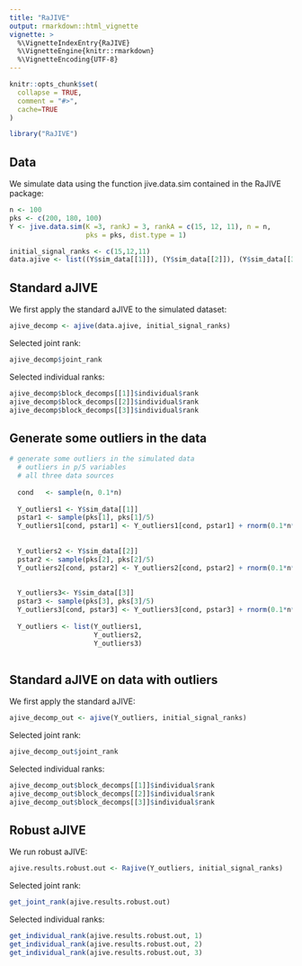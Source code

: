 ```yaml
---
title: "RaJIVE"
output: rmarkdown::html_vignette
vignette: >
  %\VignetteIndexEntry{RaJIVE}
  %\VignetteEngine{knitr::rmarkdown}
  %\VignetteEncoding{UTF-8}
---
```


```r
knitr::opts_chunk$set(
  collapse = TRUE,
  comment = "#>", 
  cache=TRUE
)
```

```r
library("RaJIVE")
```

## Data
We simulate data using the function jive.data.sim contained in the RaJIVE package: 

```r
n <- 100
pks <- c(200, 180, 100)
Y <- jive.data.sim(K =3, rankJ = 3, rankA = c(15, 12, 11), n = n,
                   pks = pks, dist.type = 1)

initial_signal_ranks <- c(15,12,11)
data.ajive <- list((Y$sim_data[[1]]), (Y$sim_data[[2]]), (Y$sim_data[[3]]))

```



## Standard aJIVE

We first apply the standard aJIVE to the simulated dataset: 

```r
ajive_decomp <- ajive(data.ajive, initial_signal_ranks)

```


Selected joint rank:
```r
ajive_decomp$joint_rank
```
Selected individual ranks: 
```r
ajive_decomp$block_decomps[[1]]$individual$rank
ajive_decomp$block_decomps[[2]]$individual$rank
ajive_decomp$block_decomps[[3]]$individual$rank
```


## Generate some outliers in the data

```r
# generate some outliers in the simulated data
  # outliers in p/5 variables 
  # all three data sources
   
  cond   <- sample(n, 0.1*n)
  
  Y_outliers1 <- Y$sim_data[[1]]
  pstar1 <- sample(pks[1], pks[1]/5)
  Y_outliers1[cond, pstar1] <- Y_outliers1[cond, pstar1] + rnorm(0.1*n*pstar1, 15 , 1)  
  
  
  Y_outliers2 <- Y$sim_data[[2]]
  pstar2 <- sample(pks[2], pks[2]/5)
  Y_outliers2[cond, pstar2] <- Y_outliers2[cond, pstar2] + rnorm(0.1*n*pstar2, 15 , 1)  
  
  
  Y_outliers3<- Y$sim_data[[3]]
  pstar3 <- sample(pks[3], pks[3]/5)
  Y_outliers3[cond, pstar3] <- Y_outliers3[cond, pstar3] + rnorm(0.1*n*pstar3, 15 , 1)  
  
  Y_outliers <- list(Y_outliers1, 
                     Y_outliers2, 
                     Y_outliers3)
  
```

## Standard aJIVE on data with outliers

We first apply the standard aJIVE: 

```r
ajive_decomp_out <- ajive(Y_outliers, initial_signal_ranks)

```



Selected joint rank:
```r
ajive_decomp_out$joint_rank
```
Selected individual ranks: 
```r
ajive_decomp_out$block_decomps[[1]]$individual$rank
ajive_decomp_out$block_decomps[[2]]$individual$rank
ajive_decomp_out$block_decomps[[3]]$individual$rank
```



## Robust aJIVE
We run robust aJIVE: 

```r
ajive.results.robust.out <- Rajive(Y_outliers, initial_signal_ranks)
```


Selected joint rank:
```r
get_joint_rank(ajive.results.robust.out)

```
Selected individual ranks: 
```r
get_individual_rank(ajive.results.robust.out, 1)
get_individual_rank(ajive.results.robust.out, 2)
get_individual_rank(ajive.results.robust.out, 3)

```

